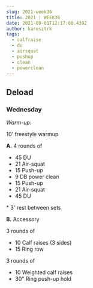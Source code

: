 ```yaml
---
slug: 2021-week36
title: 2021 | WEEK36
date: 2021-09-01T12:17:08.439Z
author: karesztrk
tags:
  - calfraise
  - du
  - airsquat
  - pushup
  - clean
  - powerclean
---
```

## Deload

### Wednesday

*Warm-up:*

10' freestyle warmup

**A.** 4 rounds of

* 45 DU
* 21 Air-squat
* 15 Push-up
* 9 DB power clean
* 15 Push-up
* 21 Air-squat
* 45 DU

\* 3' rest between sets

**B.** Accessory

3 rounds of

* 10 Calf raises (3 sides)
* 15 Ring row

3 rounds of

* 10 Weighted calf raises
* 30" Ring push-up hold